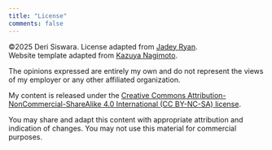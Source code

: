 ```yaml
---
title: "License"
comments: false
---
```


©2025 Deri Siswara. License adapted from [Jadey Ryan](https://jadeyryan.com/license).  
Website template adapted from [Kazuya Nagimoto](https://kazuyanagimoto.com). 

The opinions expressed are entirely my own and do not represent the views of my employer or any other affiliated organization.

My content is released under the [Creative Commons Attribution-NonCommercial-ShareAlike 4.0 International (CC BY-NC-SA) license](https://creativecommons.org/licenses/by-nc-sa/4.0/).

You may share and adapt this content with appropriate attribution and indication of changes. You may not use this material for commercial purposes.